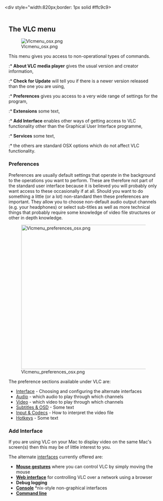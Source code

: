 <div style="width:820px;border: 1px solid #ffc9c9>
{{vlc_MacOS_toc}}
<div style="padding: .4em .9em .9em">

== The VLC menu ==

[[Image:Vlcmenu_osx.png]]

This menu gives you access to non-operational types of commands.

:* '''About VLC media player''' gives the usual version and creator information,
:* '''Check for Update''' will tell you if there is a newer version released than the one you are using,
:* '''Preferences''' gives you access to a very wide range of settings for the program,
:* '''Extensions''' some text,
:* '''Add Interface''' enables other ways of getting access to VLC functionality other than the Graphical User Interface programme,
:* '''Services''' some text,
:* the others are standard OSX options which do not affect VLC functionality.

=== Preferences ===

Preferences are usually default settings that operate in the background to the operations you want to perform. These are therefore not part of the standard user interface because it is believed you will probably only want access to these occasionally if at all. Should you want to do something a little (or a lot) non-standard then these preferences are important. They allow you to choose non-default audio output channels (e.g. your headphones) or select sub-titles as well as more technical things that probably require some knowledge of video file structures or other in depth knowledge.

[[Image:Vlcmenu_preferences_osx.png|580x460px]]

The preference sections available under VLC are:

* [[Vlc_MacOS_VLC_Preferences|Interface]] - Choosing and configuring the alternate interfaces
* [[Vlc_MacOS_VLC_Preferences|Audio]] - which audio to play through which channels
* [[Vlc_MacOS_VLC_Preferences|Video]] - which video to play through which channels
* [[Vlc_MacOS_VLC_Preferences|Subtitles & OSD]] - Some text
* [[Vlc_MacOS_VLC_Preferences|Input & Codecs]] - How to interpret the video file
* [[Vlc_MacOS_VLC_Preferences|Hotkeys]] - Some text

=== Add Interface ===

If you are using VLC on your Mac to display video on the same Mac's screen(s) then this may be of little interest to you.

The alternate [[interfaces]] currently offered are:

* '''[[Mouse gestures]]''' where you can control VLC by simply moving the mouse
* '''[[Web interface]]''' for controlling VLC over a network using a browser
* '''Debug logging'''
* '''[[Console]]''' *nix-style non-graphical interfaces
* '''[[Command line]]'''


</div>
</div>